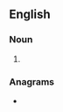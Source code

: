 {{also|scopies}}
==English==

===Noun===
{{head|en|noun plural form}}

# {{plural of|Scopie|lang=en}}

===Anagrams===
* {{anagrams|en|a=ceiopss|piscose|psicose|spicose}}